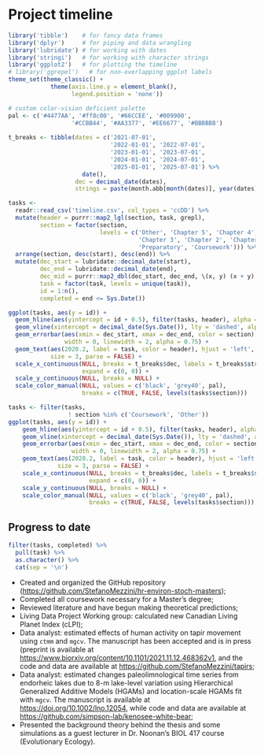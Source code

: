 \newpage

# Project timeline {#timeline}

```r
library('tibble')    # for fancy data frames
library('dplyr')     # for piping and data wrangling
library('lubridate') # for working with dates
library('stringi')   # for working with character strings
library('ggplot2')   # for plotting the timeline
# library('ggrepel')   # for non-overlapping ggplot labels
theme_set(theme_classic() +
            theme(axis.line.y = element_blank(),
                  legend.position = 'none'))

# custom color-vision deficient palette
pal <- c('#4477AA', '#ff8c00', '#66CCEE', '#009900',
                  '#CCBB44', '#AA3377', '#EE6677', '#BBBBBB')
                  
t_breaks <- tibble(dates = c('2021-07-01',
                             '2022-01-01', '2022-07-01',
                             '2023-01-01', '2023-07-01',
                             '2024-01-01', '2024-07-01',
                             '2025-01-01', '2025-07-01') %>%
                     date(),
                   dec = decimal_date(dates),
                   strings = paste(month.abb[month(dates)], year(dates)))

tasks <-
  readr::read_csv('timeline.csv', col_types = 'ccDD') %>%
  mutate(header = purrr::map2_lgl(section, task, grepl),
         section = factor(section,
                          levels = c('Other', 'Chapter 5', 'Chapter 4',
                                     'Chapter 3', 'Chapter 2', 'Chapter 1',
                                     'Preparatory', 'Coursework'))) %>%
  arrange(section, desc(start), desc(end)) %>%
  mutate(dec_start = lubridate::decimal_date(start),
         dec_end = lubridate::decimal_date(end),
         dec_mid = purrr::map2_dbl(dec_start, dec_end, \(x, y) (x + y) / 2),
         task = factor(task, levels = unique(task)),
         id = 1:n(),
         completed = end <= Sys.Date())

ggplot(tasks, aes(y = id)) +
  geom_hline(aes(yintercept = id + 0.5), filter(tasks, header), alpha = 0.15) +
  geom_vline(xintercept = decimal_date(Sys.Date()), lty = 'dashed', alpha = 0.5) +
  geom_errorbar(aes(xmin = dec_start, xmax = dec_end, color = section),
                width = 0, linewidth = 2, alpha = 0.75) +
  geom_text(aes(2020.2, label = task, color = header), hjust = 'left',
            size = 3, parse = FALSE) +
  scale_x_continuous(NULL, breaks = t_breaks$dec, labels = t_breaks$strings,
                     expand = c(0, 0)) +
  scale_y_continuous(NULL, breaks = NULL) +
  scale_color_manual(NULL, values = c('black', 'grey40', pal),
                     breaks = c(TRUE, FALSE, levels(tasks$section)))
```

```r
tasks <- filter(tasks,
                 ! section %in% c('Coursework', 'Other'))
ggplot(tasks, aes(y = id)) +
    geom_hline(aes(yintercept = id + 0.5), filter(tasks, header), alpha = 0.15) +
    geom_vline(xintercept = decimal_date(Sys.Date()), lty = 'dashed', alpha = 0.5) +
    geom_errorbar(aes(xmin = dec_start, xmax = dec_end, color = section),
                  width = 0, linewidth = 2, alpha = 0.75) +
    geom_text(aes(2020.2, label = task, color = header), hjust = 'left',
              size = 3, parse = FALSE) +
    scale_x_continuous(NULL, breaks = t_breaks$dec, labels = t_breaks$strings,
                       expand = c(0, 0)) +
    scale_y_continuous(NULL, breaks = NULL) +
    scale_color_manual(NULL, values = c('black', 'grey40', pal),
                       breaks = c(TRUE, FALSE, levels(tasks$section)))
```

## Progress to date

```r
filter(tasks, completed) %>%
  pull(task) %>%
  as.character() %>%
  cat(sep = '\n')
```

- Created and organized the GitHub repository  ([https://github.com/StefanoMezzini/hr-environ-stoch-masters](https://github.com/StefanoMezzini/hr-environ-stoch-masters));
- Completed all coursework necessary for a Master's degree;
- Reviewed literature and have begun making theoretical predictions;
- Living Data Project Working group: calculated new Canadian Living Planet Index (cLPI);
- Data analyst: estimated effects of human activity on tapir movement using `ctmm` and `mgcv`. The manuscript has been accepted and is in press (preprint is available at [https://www.biorxiv.org/content/10.1101/2021.11.12.468362v1](https://www.biorxiv.org/content/10.1101/2021.11.12.468362v1), and the code and data are available at [https://github.com/StefanoMezzini/tapirs](https://github.com/StefanoMezzini/tapirs);
- Data analyst: estimated changes paleolimnological time series from endorheic lakes due to 8-m lake-level variation using Hierarchical Generalized Additive Models (HGAMs) and location-scale HGAMs fit with `mgcv`. The manuscript is available at [https://doi.org/10.1002/lno.12054](https://doi.org/10.1002/lno.12054), while code and data are available at [https://github.com/simpson-lab/kenosee-white-bear](https://github.com/simpson-lab/kenosee-white-bear);
- Presented the background theory behind the thesis and some simulations as a guest lecturer in Dr. Noonan's BIOL 417 course (Evolutionary Ecology).
